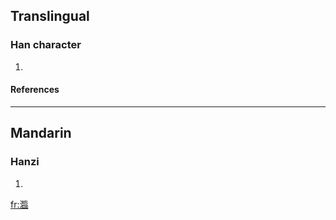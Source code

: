 ==Translingual==
===Han character===
{{Han char|rn=85|rad=水|as=17|sn=20|four=|canj=水尸中口 (ESLR)}}
# {{defn|Han|sort=水17}}
====References====
{{Han ref|kx=0661.070|dkj=18700|dj=1070.270|hdz=31787.030|uh=7036|ud=28726}}

----
==Mandarin==
===Hanzi===
{{cmn-hanzi|pin=[[lín]] (lin2)|wg=lin<sup>2</sup>}}
# {{defn|Mandarin}}

[[fr:瀶]]